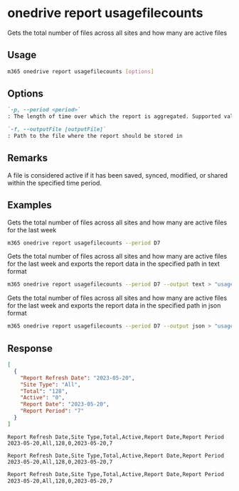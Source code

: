 
# onedrive report usagefilecounts

Gets the total number of files across all sites and how many are active files

## Usage

```sh
m365 onedrive report usagefilecounts [options]
```

## Options

```md defintion-list
`-p, --period <period>`
: The length of time over which the report is aggregated. Supported values `D7`, `D30`, `D90`, `D180`.

`-f, --outputFile [outputFile]`
: Path to the file where the report should be stored in
```

<Global />

## Remarks

A file is considered active if it has been saved, synced, modified, or shared within the specified time period.

## Examples

Gets the total number of files across all sites and how many are active files for the last week

```sh
m365 onedrive report usagefilecounts --period D7
```

Gets the total number of files across all sites and how many are active files for the last week and exports the report data in the specified path in text format

```sh
m365 onedrive report usagefilecounts --period D7 --output text > "usagefilecounts.txt"
```

Gets the total number of files across all sites and how many are active files for the last week and exports the report data in the specified path in json format

```sh
m365 onedrive report usagefilecounts --period D7 --output json > "usagefilecounts.json"
```

## Response

<Tabs>
  <TabItem value="JSON">

  ```json
  [
    {
      "Report Refresh Date": "2023-05-20",
      "Site Type": "All",
      "Total": "128",
      "Active": "0",
      "Report Date": "2023-05-20",
      "Report Period": "7"
    }
  ]
  ```

  </TabItem>
  <TabItem value="Text">

  ```text
  Report Refresh Date,Site Type,Total,Active,Report Date,Report Period
  2023-05-20,All,128,0,2023-05-20,7
  ```

  </TabItem>
  <TabItem value="CSV">

  ```csv
  Report Refresh Date,Site Type,Total,Active,Report Date,Report Period
  2023-05-20,All,128,0,2023-05-20,7
  ```

  </TabItem>
  <TabItem value="Markdown">

  ```md
  Report Refresh Date,Site Type,Total,Active,Report Date,Report Period
  2023-05-20,All,128,0,2023-05-20,7
  ```

  </TabItem>
</Tabs>

